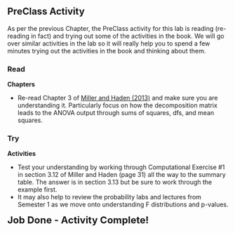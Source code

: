 ## PreClass Activity

As per the previous Chapter, the PreClass activity for this lab is reading (re-reading in fact) and trying out some of the activities in the book. We will go over similar activities in the lab so it will really help you to spend a few minutes trying out the activities in the book and thinking about them.

### Read

**Chapters**

* Re-read Chapter 3 of <a href="https://drive.google.com/file/d/0B1fyuTuvj3YoaFdUR3FZaXNuNXc/view" target = "_blank">Miller and Haden (2013)</a> and make sure you are understanding it. Particularly focus on how the decomposition matrix leads to the ANOVA output through sums of squares, dfs, and mean squares. 

### Try

**Activities**

* Test your understanding by working through Computational Exercise #1 in section 3.12 of Miller and Haden (page 31) all the way to the summary table. The answer is in section 3.13 but be sure to work through the example first. 
* It may also help to review the probability labs and lectures from Semester 1 as we move onto understanding F distributions and p-values.

<span style="font-size: 22px; font-weight: bold; color: var(--blue);">Job Done - Activity Complete!</span>
